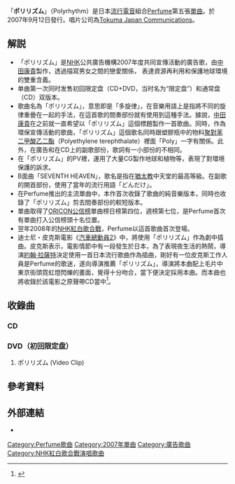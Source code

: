 {{Infobox Single 
| Name           = ポリリズム<br><small>Polyrhythm</small>
| Artist         = [[Perfume_(日本音樂團體)|Perfume]]
| Cover          = Perfume_polyrhythm.jpg
| Album          = [[GAME_(Perfume專輯)|GAME]]
| A-side         = 
| B-side         = SEVENTH HEAVEN
| Released       = 2007年9月12日
| Format         = 
| Recorded       = 
| Genre          = [[流行電音|流行電音]] 
| Length         = 25分32秒
| Label          = [[Tokuma_Japan_Communications|Tokuma Japan Communications]]
| Producer       = [[中田康貴|中田康貴]]
| Certification  = *金唱片（[[日本唱片協會|日本唱片協會]]）
| Chart position = *週間最高順位7位（[[Oricon公信榜|ORICON]]） 
| Misc           = {{External music video|{{YouTube|id = KbiSxunJatM|title = Official Music Video：Perfume 「ポリリズム」}}}}
| Last single    = [[Fan_Service［sweet］|Fan Service［sweet］]]<br />（2007年）
| This single    = '''ポリリズム'''<br />（2007年）
| Next single    = [[Baby_cruising_Love/Macaroni|Baby cruising Love / マカロニ]]<br />（2008年）
{{Extra album cover 2
  | Upper caption = 初回限定盘（CD+DVD）封面
  | Type=single
  | Cover =  Perfume_polyrhythm_limited.jpg
  }}
}}
{{japanese|japanese=ポリリズム|romaji=Poririzumu}}

「'''ポリリズム'''」（Polyrhythm）是日本[[流行電音|流行電音]]組合[[Perfume_(日本音樂團體)|Perfume]]第五張[[單曲|單曲]]。於2007年9月12日發行。唱片公司為[[Tokuma_Japan_Communications|Tokuma Japan Communications]]。

== 解説 ==
* 「ポリリズム」是[[NHK|NHK]]公共廣告機構2007年度共同宣傳活動的廣告歌，由[[中田康貴|中田康貴]]製作，透過描寫男女之間的戀愛關係， 表達資源再利用和保護地球環境的雙重含義。
* 单曲第一次同时发售初回限定盘（CD+DVD，当时名为“限定盘”）和通常盘（CD）双版本。
* 歌曲名為「ポリリズム」，意思即是「多旋律」，在音樂用語上是指將不同的旋律重曡在一起的手法，在這首歌的間奏部份就有使用到這種手法。據說，[[中田康貴|中田康貴]]在之前就一直希望以「ポリリズム」這個標題製作一首歌曲。同時，作為環保宣傳活動的歌曲，「ポリリズム」這個歌名同時跟塑膠瓶中的物料[[聚對苯二甲酸乙二酯|聚對苯二甲酸乙二酯]]（Polyethylene terephthalate）裡面「Poly」一字有關係。此外，在廣告和在CD上的副歌部份，歌詞有一小部份的不相同。
* 在「ポリリズム」的PV裡，運用了大量CG製作地球和植物等，表現了對環境保護的訴求。
* B面曲「SEVENTH HEAVEN」，歌名是指在[[猶太教|猶太教]]中天堂的最高等級。在副歌的開首部份，使用了當年的流行用語「どんだけ」。
* 在Perfume推出的主流單曲中，本作首次收錄了歌曲的純音樂版本，同時也收錄了「ポリリズム」剪去間奏部份的較短版本。
* 單曲取得了[[ORICON公信榜|ORICON公信榜]]單曲榜日榜第四位，週榜第七位，是Perfume首次有單曲打入公信榜頭十名位置。
* 翌年2008年的[[NHK紅白歌合戰|NHK紅白歌合戰]]，Perfume以這首歌曲首次登場。
* 迪士尼・皮克斯電影《[[汽車總動員2|汽車總動員2]]》中，將使用「ポリリズム」作為劇中插曲。皮克斯表示，電影情節中有一段發生於日本，為了表現夜生活的熱鬧，導演[[約翰·拉薩特|約翰·拉薩特]]決定使用一首日本流行歌曲作為插曲，剛好有一位皮克斯工作人員是Perfume的歌迷，遂向導演推薦「ポリリズム」，導演將本曲配上毛片中東京街頭霓虹燈閃爍的畫面，覺得十分吻合，當下便決定採用本曲。而本曲也將收錄於該電影之原聲帶CD當中<ref>{{cite web|script-title=ja:Perfume楽曲がピクサー映画「カーズ2」全世界挿入歌に決定|url=http://natalie.mu/music/news/49127|publisher=natalie|accessdate=2014-04-12|date=2011-05-10|archive-date=2014-04-13|archive-url=https://web.archive.org/web/20140413144301/http://natalie.mu/music/news/49127|dead-url=no}}</ref>。

== 收錄曲 ==
=== CD ===
{{tracklist
| all_writing  = [[中田康貴|中田康貴]]（包括編曲）
| total_length = 25:32

| title1       = ポリリズム
| note1        = NHK・AC 2007年環保宣傳活動廣告歌、[[迪士尼|迪士尼]]・[[皮克斯|皮克斯]]電影《[[汽車總動員2|汽車總動員2]]》插曲
| length1      = 4:10

| title2       = SEVENTH HEAVEN
| note2        = RKB毎日放送 ｢九州青春銀行｣ 片尾曲
| length2      = 4:45

| title3       = ポリリズム -extra short edit-
| length3      = 3:40

| title4       = ポリリズム～Original Instrumental～
| length4      = 4:10

| title5       = SEVENTH HEAVEN ～Original Instrumental～
| length5      = 4:45
}}

=== DVD（初回限定盘） ===
#ポリリズム (Video Clip)

== 參考資料 ==
{{reflist}}

== 外部連結 ==
* {{YouTube|id = KbiSxunJatM|title = Official Music Video：Perfume 「ポリリズム」}}

{{Perfume}}

[[Category:Perfume歌曲|Category:Perfume歌曲]]
[[Category:2007年單曲|Category:2007年單曲]]
[[Category:廣告歌曲|Category:廣告歌曲]]
[[Category:NHK紅白歌合戰演唱歌曲|Category:NHK紅白歌合戰演唱歌曲]]